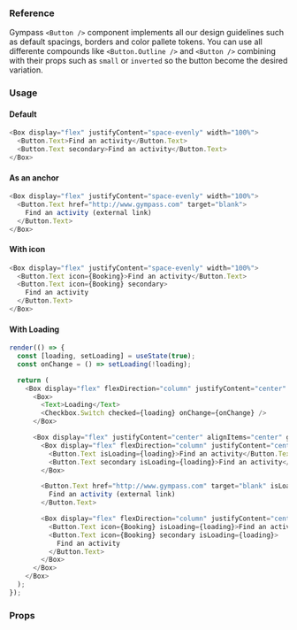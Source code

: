 ### Reference

Gympass `<Button />` component implements all our design guidelines such as default spacings, borders and color pallete tokens.
You can use all differente compounds like `<Button.Outline />` and `<Button />` combining with their props such as `small` or `inverted` so the button become the desired variation.

### Usage

#### Default

```javascript
<Box display="flex" justifyContent="space-evenly" width="100%">
  <Button.Text>Find an activity</Button.Text>
  <Button.Text secondary>Find an activity</Button.Text>
</Box>
```

#### As an anchor

```javascript
<Box display="flex" justifyContent="space-evenly" width="100%">
  <Button.Text href="http://www.gympass.com" target="blank">
    Find an activity (external link)
  </Button.Text>
</Box>
```

#### With icon

```javascript
<Box display="flex" justifyContent="space-evenly" width="100%">
  <Button.Text icon={Booking}>Find an activity</Button.Text>
  <Button.Text icon={Booking} secondary>
    Find an activity
  </Button.Text>
</Box>
```

#### With Loading

```javascript state
render(() => {
  const [loading, setLoading] = useState(true);
  const onChange = () => setLoading(!loading);

  return (
    <Box display="flex" flexDirection="column" justifyContent="center" alignItems="start" width="auto" gap="large">
      <Box>
        <Text>Loading</Text>
        <Checkbox.Switch checked={loading} onChange={onChange} />
      </Box>

      <Box display="flex" justifyContent="center" alignItems="center" gap="xxlarge">
        <Box display="flex" flexDirection="column" justifyContent="center" alignItems="center" gap="xxlarge">
          <Button.Text isLoading={loading}>Find an activity</Button.Text>
          <Button.Text secondary isLoading={loading}>Find an activity</Button.Text>
        </Box>

        <Button.Text href="http://www.gympass.com" target="blank" isLoading={loading}>
          Find an activity (external link)
        </Button.Text>

        <Box display="flex" flexDirection="column" justifyContent="center" alignItems="center" gap="xxlarge">
          <Button.Text icon={Booking} isLoading={loading}>Find an activity</Button.Text>
          <Button.Text icon={Booking} secondary isLoading={loading}>
            Find an activity
          </Button.Text>
        </Box>
      </Box>
    </Box>
  );
});
```

### Props

<PropsTable component="Button" platform="web" />
